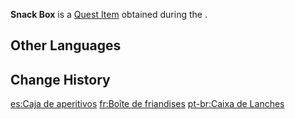 {{Item Infobox
|id           = 100919
|image        = Item Gift.png
|type         = Quest Items
|description  = A box of snacks that Kujou Kamaji request you bring to Hiiragi Chisato. It seems very fully indeed...
|source1      = Given during [[Chisato's Letter]]
}}
'''Snack Box''' is a [[Quest Item]] obtained during the {{Quest|Chisato's Letter}}.

==Other Languages==
{{Other Languages
|default_hidden = 1
|en      = Snack Box
|zhs     = 点心盒
|zhs_rm  = Diǎnxīn Hé
|zht     = 點心盒
|zht_rm  = Diǎnxīn Hé
|ja      = 菓子箱
|ja_rm   = Kashibako
|ko      = 디저트 상자
|es      = Caja de aperitivos
|fr      = Boîte de friandises
|ru      = Коробочка с лакомствами
|th      = Snack Box
|vi      = Hộp Điểm Tâm
|de      = Snackdose
|id      = Kotak Camilan
|pt      = Caixa de Lanches
|tr      = Atıştırma Kutusu
|it      = Portamerenda
}}

==Change History==
{{Change History|2.0}}

[[es:Caja de aperitivos]]
[[fr:Boîte de friandises]]
[[pt-br:Caixa de Lanches]]